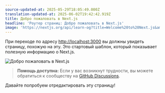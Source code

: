```yaml
---
source-updated-at: 2025-05-29T18:05:49.000Z
translation-updated-at: 2025-06-02T19:42:42.919Z
title: Добро пожаловать в Next.js
headline: 'Роутер страниц: Добро пожаловать в Next.js'
image: 'https://nextjs.org/api/learn-og?title=Welcome%20to%20Next.js&amp;chapter=2'
---
```


При переходе по адресу [http://localhost:3000](http://localhost:3000) вы должны увидеть страницу, похожую на эту. Это стартовый шаблон, который показывает полезную информацию о Next.js.

![Добро пожаловать в Next.js](https://h8DxKfmAPhn8O0p3.public.blob.vercel-storage.com/learn/pages-router/create-nextjs-app/welcome-to-nextjs.png)

> **Помощь доступна:** Если у вас возникнут трудности, вы можете обратиться к сообществу на [GitHub Discussions](https://github.com/vercel/next.js/discussions).

Давайте попробуем отредактировать эту страницу!
